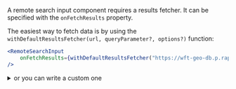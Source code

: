 A remote search input component requires a results fetcher. It can be specified with the `onFetchResults` property.

The easiest way to fetch data is by using the `withDefaultResultsFetcher(url, queryParameter?, options?)` function:

```jsx
<RemoteSearchInput
    onFetchResults={withDefaultResultsFetcher("https://wft-geo-db.p.rapidapi.com/v1/geo/countries?limit=5", "namePrefix")}
/>
```

<details><summary >or you can write a custom one</summary>

A custom results fetcher must returned a `Promise` that resolved to an array of data.

```jsx
function fetchResults(event, query) {
    return new Promise((resolve, reject) => {
        fetch(`https://wft-geo-db.p.rapidapi.com/v1/geo/countries?limit=5&namePrefix=${query}`)
            .then(response => {
                resolve(response.json());
            })
            .catch(error => {
                reject(error);
            })
    });
}

<RemoteSearchInput
    onFetchResults={fetchResults}
/>
```
</details>
